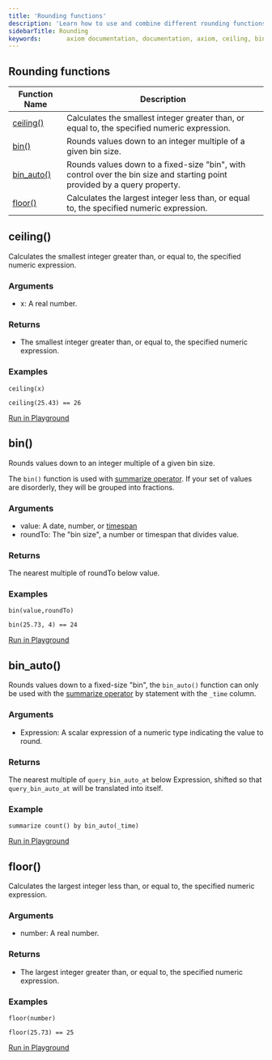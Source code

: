 ```yaml
---
title: 'Rounding functions'
description: 'Learn how to use and combine different rounding functions in APL'
sidebarTitle: Rounding
keywords:       axiom documentation, documentation, axiom, ceiling, bin, bin_auto, floor
---
```


## Rounding functions

| **Function Name**         | **Description**                                                                              |
| -------------------------  | -------------------------------------------------------------------------------------------- |
| [ceiling()](#ceiling)  | Calculates the smallest integer greater than, or equal to, the specified numeric expression. |
| [bin()](#bin)           | Rounds values down to an integer multiple of a given bin size. |
| [bin_auto()](#bin-auto) | Rounds values down to a fixed-size "bin", with control over the bin size and starting point provided by a query property.| 
| [floor()](#floor)     | Calculates the largest integer less than, or equal to, the specified numeric expression. |

## ceiling()

Calculates the smallest integer greater than, or equal to, the specified numeric expression.

### Arguments

- x: A real number.

### Returns

- The smallest integer greater than, or equal to, the specified numeric expression.

### Examples

```kusto
ceiling(x)
```

```kusto
ceiling(25.43) == 26
```

[Run in Playground](https://play.axiom.co/axiom-play-qf1k/query?initForm=%7B%22apl%22%3A%22%5B'sample-http-logs'%5D%5Cn%7C%20project%20smallest_integer%20%3D%20ceiling%2825.43%29%22%7D)

## bin()

Rounds values down to an integer multiple of a given bin size.

The `bin()` function is used with [summarize operator](/apl/tabular-operators/summarize-operator). If your set of values are disorderly, they will be grouped into fractions.

### Arguments 

- value: A date, number, or [timespan](/apl/data-types/scalar-data-types#timespan-literals)
- roundTo: The "bin size", a number or timespan that divides value.

### Returns

The nearest multiple of roundTo below value.

### Examples

```kusto
bin(value,roundTo)
```

```kusto
bin(25.73, 4) == 24
```

[Run in Playground](https://play.axiom.co/axiom-play-qf1k/query?initForm=%7B%22apl%22%3A%22%5B'sample-http-logs'%5D%5Cn%7C%20project%20round_value%20%3D%20bin%2825.73%2C%204%29%22%7D)

## bin_auto()

Rounds values down to a fixed-size "bin", the `bin_auto()` function can only be used with the [summarize operator](/apl/tabular-operators/summarize-operator) by statement with the `_time` column.

### Arguments

- Expression: A scalar expression of a numeric type indicating the value to round.

### Returns

The nearest multiple of `query_bin_auto_at` below Expression, shifted so that `query_bin_auto_at` will be translated into itself.

### Example 

```kusto
summarize count() by bin_auto(_time)
```

[Run in Playground](https://play.axiom.co/axiom-play-qf1k/query?initForm=%7B%22apl%22%3A%22%5B'sample-http-logs'%5D%5Cn%7C%20summarize%20count%28%29%20by%20bin_auto%28_time%29%22%7D)

## floor()

Calculates the largest integer less than, or equal to, the specified numeric expression.

### Arguments 

- number: A real number.

### Returns 

- The largest integer greater than, or equal to, the specified numeric expression.

### Examples 

```kusto
floor(number)
```

```kusto
floor(25.73) == 25
```

[Run in Playground](https://play.axiom.co/axiom-play-qf1k/query?initForm=%7B%22apl%22%3A%22%5B'sample-http-logs'%5D%5Cn%7C%20project%20largest_integer_number%20%3D%20floor%2825.73%29%22%7D)
